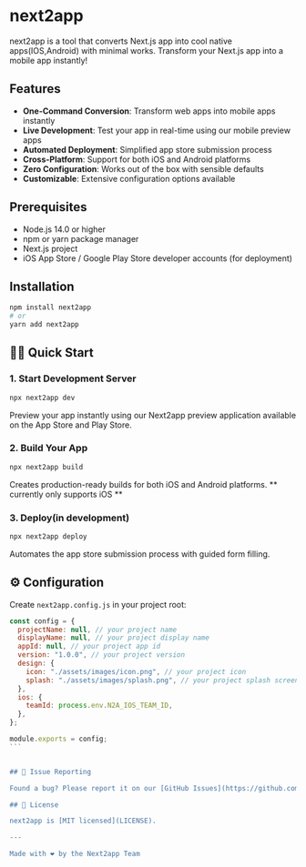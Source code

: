 # next2app

next2app is a tool that converts Next.js app into cool native apps(IOS,Android) with minimal works. Transform your Next.js app into a mobile app instantly!

## Features

- **One-Command Conversion**: Transform web apps into mobile apps instantly
- **Live Development**: Test your app in real-time using our mobile preview apps
- **Automated Deployment**: Simplified app store submission process
- **Cross-Platform**: Support for both iOS and Android platforms
- **Zero Configuration**: Works out of the box with sensible defaults
- **Customizable**: Extensive configuration options available

## Prerequisites

- Node.js 14.0 or higher
- npm or yarn package manager
- Next.js project
- iOS App Store / Google Play Store developer accounts (for deployment)

## Installation

```bash
npm install next2app
# or
yarn add next2app
```

## 🏃‍♂️ Quick Start

### 1. Start Development Server

```bash
npx next2app dev
```

Preview your app instantly using our Next2app preview application available on the App Store and Play Store.

### 2. Build Your App

```bash
npx next2app build
```

Creates production-ready builds for both iOS and Android platforms.
** currently only supports iOS **

### 3. Deploy(in development)

```bash
npx next2app deploy
```

Automates the app store submission process with guided form filling.

## ⚙️ Configuration

Create `next2app.config.js` in your project root:

````javascript
const config = {
  projectName: null, // your project name
  displayName: null, // your project display name
  appId: null, // your project app id
  version: "1.0.0", // your project version
  design: {
    icon: "./assets/images/icon.png", // your project icon
    splash: "./assets/images/splash.png", // your project splash screen
  },
  ios: {
    teamId: process.env.N2A_IOS_TEAM_ID,
  },
};

module.exports = config;
```


## 🐛 Issue Reporting

Found a bug? Please report it on our [GitHub Issues](https://github.com/kyleqiq/next2app/issues) page.

## 📄 License

next2app is [MIT licensed](LICENSE).

---

Made with ❤️ by the Next2app Team
````
